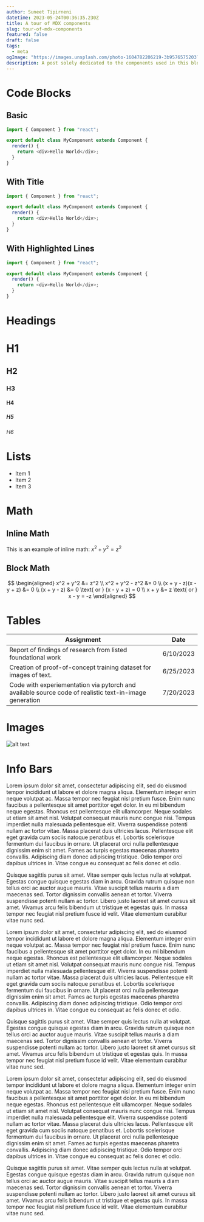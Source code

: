 ```yaml
---
author: Suneet Tipirneni
datetime: 2023-05-24T00:36:35.230Z
title: A tour of MDX components
slug: tour-of-mdx-components
featured: false
draft: false
tags:
  - meta
ogImage: "https://images.unsplash.com/photo-1604782206219-3b9576575203?ixlib=rb-4.0.3&ixid=M3wxMjA3fDB8MHxwaG90by1wYWdlfHx8fGVufDB8fHx8fA%3D%3D&auto=format&fit=crop&w=1897&q=80"
description: A post solely dedicated to the components used in this blog.
---
```


# Code Blocks

## Basic

```typescript
import { Component } from "react";

export default class MyComponent extends Component {
  render() {
    return <div>Hello World</div>;
  }
}
```

## With Title

```typescript title="MyComponent.tsx"
import { Component } from "react";

export default class MyComponent extends Component {
  render() {
    return <div>Hello World</div>;
  }
}
```

## With Highlighted Lines

```typescript {1,5} title="MyComponent.tsx"
import { Component } from "react";

export default class MyComponent extends Component {
  render() {
    return <div>Hello World</div>;
  }
}
```

# Headings

# H1

## H2

### H3

#### H4

##### H5

###### H6

# Lists

- Item 1
- Item 2
- Item 3

# Math

## Inline Math

This is an example of inline math: $x^2 + y^2 = z^2$

## Block Math

$$
\begin{aligned}
  x^2 + y^2 &= z^2 \\
  x^2 + y^2 - z^2 &= 0 \\
  (x + y - z)(x - y + z) &= 0 \\
  (x + y - z) &= 0 \text{ or } (x - y + z) = 0 \\
  x + y &= z \text{ or } x - y = -z
\end{aligned}
$$

# Tables

| Assignment                                                                                             | Date      |
| ------------------------------------------------------------------------------------------------------ | --------- |
| Report of findings of research from listed foundational work                                           | 6/10/2023 |
| Creation of proof-of-concept training dataset for images of text.                                      | 6/25/2023 |
| Code with experiementation via pytorch and available source code of realistic text-in-image generation | 7/20/2023 |

# Images

![alt text](/assets/array-diagram.png "A sample screenshot.")

# Info Bars

<InfoBlock kind="danger" title="Uh oh">
  Lorem ipsum dolor sit amet, consectetur adipiscing elit, sed do eiusmod tempor incididunt ut labore et dolore magna aliqua. Elementum integer enim neque volutpat ac. Massa tempor nec feugiat nisl pretium fusce. Enim nunc faucibus a pellentesque sit amet porttitor eget dolor. In eu mi bibendum neque egestas. Rhoncus est pellentesque elit ullamcorper. Neque sodales ut etiam sit amet nisl. Volutpat consequat mauris nunc congue nisi. Tempus imperdiet nulla malesuada pellentesque elit. Viverra suspendisse potenti nullam ac tortor vitae. Massa placerat duis ultricies lacus. Pellentesque elit eget gravida cum sociis natoque penatibus et. Lobortis scelerisque fermentum dui faucibus in ornare. Ut placerat orci nulla pellentesque dignissim enim sit amet. Fames ac turpis egestas maecenas pharetra convallis. Adipiscing diam donec adipiscing tristique. Odio tempor orci dapibus ultrices in. Vitae congue eu consequat ac felis donec et odio.

Quisque sagittis purus sit amet. Vitae semper quis lectus nulla at volutpat. Egestas congue quisque egestas diam in arcu. Gravida rutrum quisque non tellus orci ac auctor augue mauris. Vitae suscipit tellus mauris a diam maecenas sed. Tortor dignissim convallis aenean et tortor. Viverra suspendisse potenti nullam ac tortor. Libero justo laoreet sit amet cursus sit amet. Vivamus arcu felis bibendum ut tristique et egestas quis. In massa tempor nec feugiat nisl pretium fusce id velit. Vitae elementum curabitur vitae nunc sed.

</InfoBlock>

<InfoBlock kind="warning" title="Watch Out!">
  Lorem ipsum dolor sit amet, consectetur adipiscing elit, sed do eiusmod tempor incididunt ut labore et dolore magna aliqua. Elementum integer enim neque volutpat ac. Massa tempor nec feugiat nisl pretium fusce. Enim nunc faucibus a pellentesque sit amet porttitor eget dolor. In eu mi bibendum neque egestas. Rhoncus est pellentesque elit ullamcorper. Neque sodales ut etiam sit amet nisl. Volutpat consequat mauris nunc congue nisi. Tempus imperdiet nulla malesuada pellentesque elit. Viverra suspendisse potenti nullam ac tortor vitae. Massa placerat duis ultricies lacus. Pellentesque elit eget gravida cum sociis natoque penatibus et. Lobortis scelerisque fermentum dui faucibus in ornare. Ut placerat orci nulla pellentesque dignissim enim sit amet. Fames ac turpis egestas maecenas pharetra convallis. Adipiscing diam donec adipiscing tristique. Odio tempor orci dapibus ultrices in. Vitae congue eu consequat ac felis donec et odio.

Quisque sagittis purus sit amet. Vitae semper quis lectus nulla at volutpat. Egestas congue quisque egestas diam in arcu. Gravida rutrum quisque non tellus orci ac auctor augue mauris. Vitae suscipit tellus mauris a diam maecenas sed. Tortor dignissim convallis aenean et tortor. Viverra suspendisse potenti nullam ac tortor. Libero justo laoreet sit amet cursus sit amet. Vivamus arcu felis bibendum ut tristique et egestas quis. In massa tempor nec feugiat nisl pretium fusce id velit. Vitae elementum curabitur vitae nunc sed.

</InfoBlock>

<InfoBlock kind="info" title="Check this out">
Lorem ipsum dolor sit amet, consectetur adipiscing elit, sed do eiusmod tempor incididunt ut labore et dolore magna aliqua. Elementum integer enim neque volutpat ac. Massa tempor nec feugiat nisl pretium fusce. Enim nunc faucibus a pellentesque sit amet porttitor eget dolor. In eu mi bibendum neque egestas. Rhoncus est pellentesque elit ullamcorper. Neque sodales ut etiam sit amet nisl. Volutpat consequat mauris nunc congue nisi. Tempus imperdiet nulla malesuada pellentesque elit. Viverra suspendisse potenti nullam ac tortor vitae. Massa placerat duis ultricies lacus. Pellentesque elit eget gravida cum sociis natoque penatibus et. Lobortis scelerisque fermentum dui faucibus in ornare. Ut placerat orci nulla pellentesque dignissim enim sit amet. Fames ac turpis egestas maecenas pharetra convallis. Adipiscing diam donec adipiscing tristique. Odio tempor orci dapibus ultrices in. Vitae congue eu consequat ac felis donec et odio.

Quisque sagittis purus sit amet. Vitae semper quis lectus nulla at volutpat. Egestas congue quisque egestas diam in arcu. Gravida rutrum quisque non tellus orci ac auctor augue mauris. Vitae suscipit tellus mauris a diam maecenas sed. Tortor dignissim convallis aenean et tortor. Viverra suspendisse potenti nullam ac tortor. Libero justo laoreet sit amet cursus sit amet. Vivamus arcu felis bibendum ut tristique et egestas quis. In massa tempor nec feugiat nisl pretium fusce id velit. Vitae elementum curabitur vitae nunc sed.

</InfoBlock>
